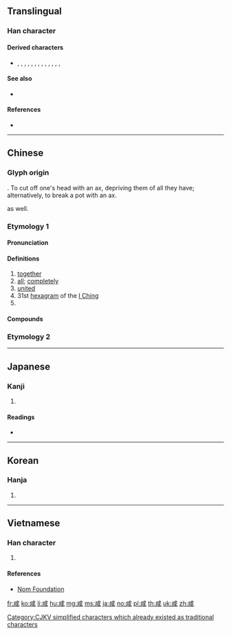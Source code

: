 {{also|或|鹹|㖅}}
==Translingual==

===Han character===
{{Han char|rn=30|rad=口|as=06|sn=9|four=53200|canj=IHMR|ids=⿴戌口}}

====Derived characters====
* {{l|mul|感}}, {{l|mul|鹹}}, {{l|mul|諴}}, {{l|mul|䶢}}, {{l|mul|箴}}, {{l|mul|減}}, {{l|mul|麙}}, {{l|mul|顑}}, {{l|mul|椷}}, {{l|mul|䁍}}, {{l|mul|葴}}, {{l|mul|㨔}}, {{l|mul|緘}}, {{l|mul|鍼}}

====See also====
* {{l|mul|盐}}

====References====
* {{Han ref|kx=0187.190|dkj=03563|dj=0406.190|hdz=21404.020|uh=54B8}}

----

==Chinese==
{{zh-forms}}

===Glyph origin===
{{Han etym}}
{{Han compound|戌|口|t1=axe|t2=mouth (person) or clay pot|ls=ic}}. To cut off one's head with an ax, depriving them of all they have; alternatively, to break a pot with an ax.

{{Han simp|鹹|f1=鹵|t1=(none)}} as well.

===Etymology 1===
{{rfe|lang=zh}}

====Pronunciation====
{{zh-pron
|m=xián
|c=haam4
|h=pfs=hàm
|mn=kiâm
|mc=y
|oc=y
|ma=
|cat=adv,n
}}

====Definitions====
{{zh-hanzi}}

# [[together]]
# [[all]]; [[completely]]
# [[united]]
# 31st [[hexagram]] of the [[I Ching]]
# {{surname|lang=zh}}

====Compounds====
{{zh-der|老少咸宜|咸五登三|咸和|咸宜|咸池|咸豐|咸豐草|咸陽|咸陽宮|咸陽火|大咸|季咸|巫咸|彭咸|悲犬咸陽|老幼咸宜|阮咸|阿咸}}

===Etymology 2===
{{zh-see|鹹}}

----

==Japanese==

===Kanji===
{{ja-kanji|grade=|rs=口06}}

# {{defn|lang=ja|sort=口06}}

====Readings====
* {{ja-readings|on=[[かん]] (kan), [[げん]] (gen)|kun=[[みな]] (mina)}}

----

==Korean==

===Hanja===
{{ko-hanja|hangeul=함|rv=ham|mr=ham}}

# {{defn|lang=ko|sort=口06}}

----

==Vietnamese==

===Han character===
{{vi-readings|rs=口06| hanviet = hàm}}

# {{defn|lang=vi|sort=口06}}

====References====
*[http://nomfoundation.org/common/nom_details.php?codepoint=54b8 Nom Foundation]

[[Category:CJKV simplified characters which already existed as traditional characters]]

[[fr:咸]]
[[ko:咸]]
[[li:咸]]
[[hu:咸]]
[[mg:咸]]
[[ms:咸]]
[[ja:咸]]
[[no:咸]]
[[pl:咸]]
[[th:咸]]
[[uk:咸]]
[[zh:咸]]